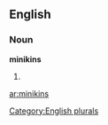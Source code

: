 
==English==

===Noun===
'''minikins'''

# {{plural of|[[minikin]]}}

[[Category:English plurals]]

[[ar:minikins]]